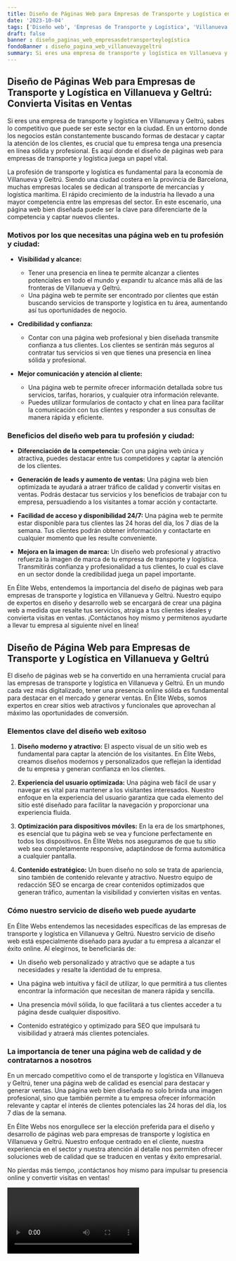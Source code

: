 ```yaml
---
title: Diseño de Páginas Web para Empresas de Transporte y Logística en Villanueva y Geltrú
date: '2023-10-04'
tags: ['Diseño web', 'Empresas de Transporte y Logística', 'Villanueva y Geltrú']
draft: false
banner : diseño_paginas_web_empresasdetransporteylogística
fondoBanner : diseño_pagina_web_villanuevaygeltrú
summary: Si eres una empresa de transporte y logística en Villanueva y Geltrú, sabes lo competitivo que puede ser este sector en la ciudad. En un entorno donde los negocios están constantemente buscando formas de destacar y captar la atención de los clientes, es crucial que tu empresa tenga una presencia en línea sólida y profesional. Es aquí donde el diseño de páginas web para empresas de transporte y logística juega un papel vital.
---
```


## Diseño de Páginas Web para Empresas de Transporte y Logística en Villanueva y Geltrú: Convierta Visitas en Ventas

Si eres una empresa de transporte y logística en Villanueva y Geltrú, sabes lo competitivo que puede ser este sector en la ciudad. En un entorno donde los negocios están constantemente buscando formas de destacar y captar la atención de los clientes, es crucial que tu empresa tenga una presencia en línea sólida y profesional. Es aquí donde el diseño de páginas web para empresas de transporte y logística juega un papel vital.

La profesión de transporte y logística es fundamental para la economía de Villanueva y Geltrú. Siendo una ciudad costera en la provincia de Barcelona, muchas empresas locales se dedican al transporte de mercancías y logística marítima. El rápido crecimiento de la industria ha llevado a una mayor competencia entre las empresas del sector. En este escenario, una página web bien diseñada puede ser la clave para diferenciarte de la competencia y captar nuevos clientes.

### Motivos por los que necesitas una página web en tu profesión y ciudad:
- **Visibilidad y alcance:**
    - Tener una presencia en línea te permite alcanzar a clientes potenciales en todo el mundo y expandir tu alcance más allá de las fronteras de Villanueva y Geltrú.
    - Una página web te permite ser encontrado por clientes que están buscando servicios de transporte y logística en tu área, aumentando así tus oportunidades de negocio.

- **Credibilidad y confianza:**
    - Contar con una página web profesional y bien diseñada transmite confianza a tus clientes. Los clientes se sentirán más seguros al contratar tus servicios si ven que tienes una presencia en línea sólida y profesional.

- **Mejor comunicación y atención al cliente:**
    - Una página web te permite ofrecer información detallada sobre tus servicios, tarifas, horarios, y cualquier otra información relevante.
    - Puedes utilizar formularios de contacto y chat en línea para facilitar la comunicación con tus clientes y responder a sus consultas de manera rápida y eficiente.

### Beneficios del diseño web para tu profesión y ciudad:
- **Diferenciación de la competencia:** Con una página web única y atractiva, puedes destacar entre tus competidores y captar la atención de los clientes.

- **Generación de leads y aumento de ventas:** Una página web bien optimizada te ayudará a atraer tráfico de calidad y convertir visitas en ventas. Podrás destacar tus servicios y los beneficios de trabajar con tu empresa, persuadiendo a los visitantes a tomar acción y contactarte.

- **Facilidad de acceso y disponibilidad 24/7:** Una página web te permite estar disponible para tus clientes las 24 horas del día, los 7 días de la semana. Tus clientes podrán obtener información y contactarte en cualquier momento que les resulte conveniente.

- **Mejora en la imagen de marca:** Un diseño web profesional y atractivo refuerza la imagen de marca de tu empresa de transporte y logística. Transmitirás confianza y profesionalidad a tus clientes, lo cual es clave en un sector donde la credibilidad juega un papel importante.

En Élite Webs, entendemos la importancia del diseño de páginas web para empresas de transporte y logística en Villanueva y Geltrú. Nuestro equipo de expertos en diseño y desarrollo web se encargará de crear una página web a medida que resalte tus servicios, atraiga a tus clientes ideales y convierta visitas en ventas. ¡Contáctanos hoy mismo y permitenos ayudarte a llevar tu empresa al siguiente nivel en línea!

<GifSeo />

<Cta />

## Diseño de Página Web para Empresas de Transporte y Logística en Villanueva y Geltrú

El diseño de páginas web se ha convertido en una herramienta crucial para las empresas de transporte y logística en Villanueva y Geltrú. En un mundo cada vez más digitalizado, tener una presencia online sólida es fundamental para destacar en el mercado y generar ventas. En Élite Webs, somos expertos en crear sitios web atractivos y funcionales que aprovechan al máximo las oportunidades de conversión.

### Elementos clave del diseño web exitoso

1. **Diseño moderno y atractivo:** El aspecto visual de un sitio web es fundamental para captar la atención de los visitantes. En Élite Webs, creamos diseños modernos y personalizados que reflejan la identidad de tu empresa y generan confianza en los clientes.

2. **Experiencia del usuario optimizada:** Una página web fácil de usar y navegar es vital para mantener a los visitantes interesados. Nuestro enfoque en la experiencia del usuario garantiza que cada elemento del sitio esté diseñado para facilitar la navegación y proporcionar una experiencia fluida.

3. **Optimización para dispositivos móviles:** En la era de los smartphones, es esencial que tu página web se vea y funcione perfectamente en todos los dispositivos. En Élite Webs nos aseguramos de que tu sitio web sea completamente responsive, adaptándose de forma automática a cualquier pantalla.

4. **Contenido estratégico:** Un buen diseño no solo se trata de apariencia, sino también de contenido relevante y atractivo. Nuestro equipo de redacción SEO se encarga de crear contenidos optimizados que generan tráfico, aumentan la visibilidad y convierten visitas en ventas.

### Cómo nuestro servicio de diseño web puede ayudarte

En Élite Webs entendemos las necesidades específicas de las empresas de transporte y logística en Villanueva y Geltrú. Nuestro servicio de diseño web está especialmente diseñado para ayudar a tu empresa a alcanzar el éxito online. Al elegirnos, te beneficiarás de:

- Un diseño web personalizado y atractivo que se adapte a tus necesidades y resalte la identidad de tu empresa.

- Una página web intuitiva y fácil de utilizar, lo que permitirá a tus clientes encontrar la información que necesitan de manera rápida y sencilla.

- Una presencia móvil sólida, lo que facilitará a tus clientes acceder a tu página desde cualquier dispositivo.

- Contenido estratégico y optimizado para SEO que impulsará tu visibilidad y atraerá más clientes potenciales.

### La importancia de tener una página web de calidad y de contratarnos a nosotros

En un mercado competitivo como el de transporte y logística en Villanueva y Geltrú, tener una página web de calidad es esencial para destacar y generar ventas. Una página web bien diseñada no solo brinda una imagen profesional, sino que también permite a tu empresa ofrecer información relevante y captar el interés de clientes potenciales las 24 horas del día, los 7 días de la semana.

En Élite Webs nos enorgullece ser la elección preferida para el diseño y desarrollo de páginas web para empresas de transporte y logística en Villanueva y Geltrú. Nuestro enfoque centrado en el cliente, nuestra experiencia en el sector y nuestra atención al detalle nos permiten ofrecer soluciones web de calidad que se traducen en ventas y éxito empresarial.

No pierdas más tiempo, ¡contáctanos hoy mismo para impulsar tu presencia online y convertir visitas en ventas!

<Video />

<CtaBot job='Empresas de Transporte y Logística' city='Villanueva y Geltrú'/>

<Gmaps query='Villanueva y Geltrú+españa+maps' />